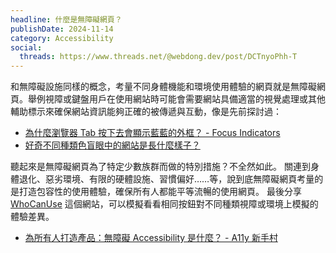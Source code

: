 ```yaml
---
headline: 什麼是無障礙網頁？
publishDate: 2024-11-14
category: Accessibility
social:
  threads: https://www.threads.net/@webdong.dev/post/DCTnyoPhh-T
---
```


和無障礙設施同樣的概念，考量不同身體機能和環境使用體驗的網頁就是無障礙網頁。舉例視障或鍵盤用戶在使用網站時可能會需要網站具備適當的視覺處理或其他輔助標示來確保網站資訊能夠正確的被傳遞與互動，像是先前探討過：

- [為什麼瀏覽器 Tab 按下去會顯示藍藍的外框？ - Focus Indicators](https://www.webdong.dev/shortpost/focus-indicator/#focus-indicator)
- [好奇不同種類色盲眼中的網站是長什麼樣子？](https://www.webdong.dev/shortpost/color-blind-website-preview/#color-blind-website-preview)

聽起來是無障礙網頁為了特定少數族群而做的特別措施？不全然如此。
關連到身體退化、惡劣環境、有限的硬體設施、習慣偏好……等，說到底無障礙網頁考量的是打造包容性的使用體驗，確保所有人都能平等流暢的使用網頁。
最後分享 [WhoCanUse](https://www.whocanuse.com/?bg=533399&fg=ffffff&fs=16&fw=) 這個網站，可以模擬看看相同按鈕對不同種類視障或環境上模擬的體驗差異。

- [為所有人打造產品：無障礙 Accessibility 是什麼？ - A11y 新手村](https://medium.com/a11yvillage/%E7%82%BA%E6%89%80%E6%9C%89%E4%BA%BA%E6%89%93%E9%80%A0%E7%94%A2%E5%93%81-%E7%84%A1%E9%9A%9C%E7%A4%99accessibility%E6%98%AF%E4%BB%80%E9%BA%BC-fb852ac32d42)
